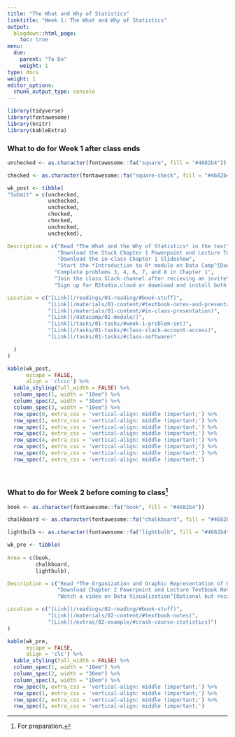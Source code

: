 ```yaml
---
title: "The What and Why of Statistics"
linktitle: "Week 1: The What and Why of Statistics"
output:
  blogdown::html_page:
    toc: true
menu:
  due:
    parent: "To Do"
    weight: 1
type: docs
weight: 1
editor_options: 
  chunk_output_type: console
---
```


```r
library(tidyverse)
library(fontawesome)
library(knitr)
library(kableExtra)
```

### What to do for Week 1 after class ends

```r
unchecked <- as.character(fontawesome::fa("square", fill = "#4682b4"))

checked <- as.character(fontawesome::fa("square-check", fill = "#4682b4"))

wk_post <- tibble(
"Submit" = c(unchecked,
             unchecked,
             unchecked,
             checked, 
             checked,
             unchecked,
             unchecked),

Description = c("Read *The What and the Why of Statistics* in the text",
                "Download the Stock Chapter 1 Powerpoint and Lecture Textbook Notes",
                "Download the in-class Chapter 1 Slideshow",
                "Start the *Introduction to R* module on Data Camp^[Due in two weeks]",
               "Complete problems 3, 4, 6, 7, and 8 in Chapter 1",
               "Join the class Slack channel after recieving an invite",
               "Sign up for RStudio.cloud or download and install both R and RStudio"),

Location = c("[Link](/readings/01-reading/#book-stuff)",
             "[Link](/materials/01-content/#textbook-notes-and-presentation)",
             "[Link](/materials/01-content/#in-class-presentation)",
             "[Link](/datacamp/01-module/)", 
             "[Link](/tasks/01-tasks/#week-1-problem-set)",
             "[Link](/tasks/01-tasks/#class-slack-account-access)",
             "[Link](/tasks/01-tasks/#class-software)"

  )
)

```

```r
kable(wk_post, 
      escape = FALSE,
      align = 'clccc') %>%
  kable_styling(full_width = FALSE) %>%
  column_spec(1, width = "10em") %>%
  column_spec(2, width = "30em") %>%
  column_spec(3, width = "10em") %>%
  row_spec(0, extra_css = 'vertical-align: middle !important;') %>%
  row_spec(1, extra_css = 'vertical-align: middle !important;') %>%
  row_spec(2, extra_css = 'vertical-align: middle !important;') %>%
  row_spec(3, extra_css = 'vertical-align: middle !important;') %>%
  row_spec(4, extra_css = 'vertical-align: middle !important;') %>%
  row_spec(5, extra_css = 'vertical-align: middle !important;') %>%
  row_spec(6, extra_css = 'vertical-align: middle !important;') %>%
  row_spec(7, extra_css = 'vertical-align: middle !important;')
```

<br />

### What to do for Week 2 before coming to class^[For preparation.]

```r
book <- as.character(fontawesome::fa("book", fill = "#4682b4"))

chalkboard <- as.character(fontawesome::fa("chalkboard", fill = "#4682b4"))

lightbulb <- as.character(fontawesome::fa("lightbulb", fill = "#4682b4"))

wk_pre <- tibble(
  
Area = c(book, 
         chalkboard, 
         lightbulb),

Description = c("Read *The Organization and Graphic Representation of Data* in the text",
                "Download Chapter 2 Powerpoint and Lecture Textbook Notes",
                "Watch a video on Data Visualization^[Optional but recommended]"),

Location = c("[Link](/readings/02-reading/#book-stuff)", 
             "[Link](/materials/02-content/#textbook-notes)",
             "[Link](/extras/02-example/#crash-course-statistics)")
)

```

```r
kable(wk_pre, 
      escape = FALSE,
      align = 'clc') %>%
  kable_styling(full_width = FALSE) %>%
  column_spec(1, width = "10em") %>%
  column_spec(2, width = "30em") %>%
  column_spec(3, width = "10em") %>%
  row_spec(0, extra_css = 'vertical-align: middle !important;') %>%
  row_spec(1, extra_css = 'vertical-align: middle !important;') %>%
  row_spec(2, extra_css = 'vertical-align: middle !important;') %>%
  row_spec(3, extra_css = 'vertical-align: middle !important;')
```
